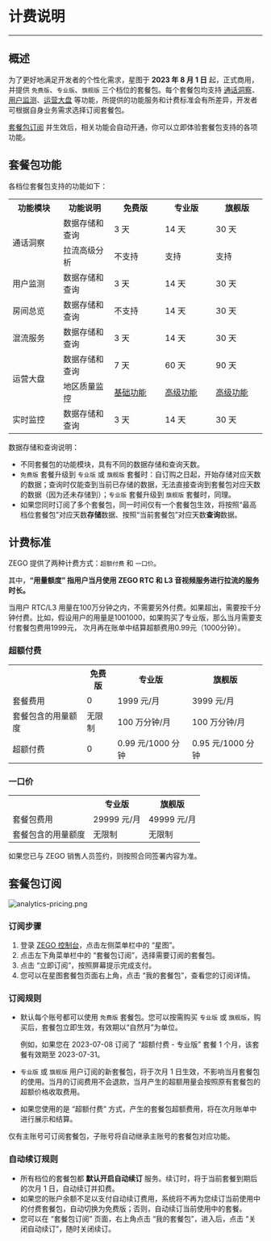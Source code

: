 # 计费说明

- - -

## 概述

为了更好地满足开发者的个性化需求，星图于 **2023 年 8 月 1 日** 起，正式商用，并提供 `免费版`、`专业版`、`旗舰版` 三个档位的套餐包。每个套餐包均支持 [通话洞察](./../Guides/Communication%20Insights/Function%20introduction.mdx)、[用户监测](./../Guides/User%20behavior%20monitoring.mdx)、[运营大盘](./../Guides/Operations%20Dashboard/Function%20introduction.mdx) 等功能，所提供的功能服务和计费标准会有所差异，开发者可根据自身业务需求选择订阅套餐包。

[套餐包订阅](#套餐包订阅) 并生效后，相关功能会自动开通，你可以立即体验套餐包支持的各项功能。

## 套餐包功能

各档位套餐包支持的功能如下：

<table>
  <colgroup>
    <col width="20%" />
    <col width="20%" />
    <col width="20%" />
    <col width="20%" />
    <col width="20%" />
  </colgroup>
<tbody><tr>
<th>功能模块</th>
<th>功能说明</th>
<th>免费版</th>
<th>专业版</th>
<th>旗舰版</th>
</tr>
<tr>
<td rowspan="2">通话洞察</td>
<td>数据存储和查询</td>
<td>3 天</td>
<td>14 天</td>
<td>30 天</td>
</tr>
<tr>
<td>拉流高级分析</td>
<td>不支持</td>
<td>支持</td>
<td>支持</td>
</tr>
<tr>
<td>用户监测</td>
<td>数据存储和查询</td>
<td>3 天</td>
<td>14 天</td>
<td>30 天</td>
</tr>
<tr>
<td>房间总览</td>
<td>数据存储和查询</td>
<td>不支持</td>
<td>14 天</td>
<td>30 天</td>
</tr>
<tr>
<td>混流服务</td>
<td>数据存储和查询</td>
<td>3 天</td>
<td>14 天</td>
<td>30 天</td>
</tr>
<tr>
<td rowspan="2">运营大盘</td>
<td>数据存储和查询</td>
<td>7 天</td>
<td>60 天</td>
<td>90 天</td>
</tr>
<tr>
<td>地区质量监控</td>
<td><a href="./../Guides/Operations%20Dashboard/Function%20introduction.mdx" target="blank">基础功能</a></td>
<td><a href="./../Guides/Operations%20Dashboard/Regional%20quality(Pro).mdx" target="blank">高级功能</a></td>
<td><a href="./../Guides/Operations%20Dashboard/Regional%20quality(Pro).mdx" target="blank">高级功能</a></td>
</tr>
<tr>
<td>实时监控</td>
<td>数据存储和查询</td>
<td>3 天</td>
<td>14 天</td>
<td>30 天</td>
</tr>
</tbody></table>

<Note title="说明">

数据存储和查询说明：

- 不同套餐包的功能模块，具有不同的数据存储和查询天数。
- `免费版` 套餐升级到 `专业版` 或 `旗舰版` 套餐时：自订购之日起，开始存储对应天数的数据；查询时仅能查到当前已存储的数据，无法直接查询到套餐包对应天数的数据（因为还未存储到）；`专业版` 套餐升级到 `旗舰版` 套餐时，同理。
- 如果您同时订阅了多个套餐包，同一时间仅有一个套餐包生效，将按照“最高档位套餐包”对应天数**存储**数据、按照“当前套餐包”对应天数**查询**数据。
</Note>



## 计费标准

ZEGO 提供了两种计费方式：`超额付费` 和 `一口价`。

其中，**“用量额度” 指用户当月使用 ZEGO RTC 和 L3 音视频服务进行拉流的服务时长。**

当用户 RTC/L3 用量在100万分钟之内，不需要另外付费。如果超出，需要按千分钟付费。比如，假设用户的用量是1001000，如果购买了专业版，那么当月需要支付套餐包费用1999元，
次月再在账单中结算超额费用0.99元（1000分钟）。

### 超额付费

<table>
<tbody><tr>
<th></th>
<th>免费版</th>
<th>专业版</th>
<th>旗舰版</th>
</tr>
<tr>
<td>套餐费用</td>
<td>0</td>
<td>1999 元/月</td>
<td>3999 元/月</td>
</tr>
<tr>
<td>套餐包含的用量额度</td>
<td>无限制</td>
<td>100 万分钟/月</td>
<td>100 万分钟/月</td>
</tr>
<tr>
<td>超额付费</td>
<td>0</td>
<td>0.99 元/1000 分钟</td>
<td>0.95 元/1000 分钟</td>
</tr>
</tbody></table>

### 一口价

<table>
<tbody><tr>
<th></th>
<th>专业版</th>
<th>旗舰版</th>
</tr>
<tr>
<td>套餐包费用</td>
<td>29999 元/月</td>
<td>49999 元/月</td>
</tr>
<tr>
<td>套餐包含的用量额度</td>
<td>无限制</td>
<td>无限制</td>
</tr>
</tbody></table>


<Note title="说明">

如果您已与 ZEGO 销售人员签约，则按照合同签署内容为准。
</Note>


## 套餐包订阅

<Frame width="auto" height="auto" caption="">
  <img src="https://media-resource.spreading.io/docuo/workspace741/896bc39e2e65b82d5670b01b7c131c30/29213f362b.png" alt="analytics-pricing.png"/>
</Frame>

### 订阅步骤

1. 登录 [ZEGO 控制台](https://console.zego.im/)，点击左侧菜单栏中的 “星图”。
2. 点击左下角菜单栏中的 “套餐包订阅”，选择需要订阅的套餐包。
3. 点击 “立即订阅”，按照屏幕提示完成支付。
4. 您可以在星图套餐包页面右上角，点击 “我的套餐包”，查看您的订阅详情。

### 订阅规则

- 默认每个账号都可以使用 `免费版` 套餐包。您可以按需购买 `专业版` 或 `旗舰版`，购买后，套餐包立即生效，有效期以“自然月”为单位。

    例如，如果您在 2023-07-08 订阅了 “超额付费 - 专业版” 套餐 1 个月，该套餐有效期至 2023-07-31。

- `专业版` 或 `旗舰版` 用户订阅的新套餐包，将于次月 1 日生效，不影响当月套餐包的使用。当月的订阅费用不会退款，当月产生的超额用量会按照原有套餐包的超额价格收取费用。

- 如果您使用的是 “超额付费” 方式，产生的套餐包超额费用，将在次月账单中进行展示和结算。

<Note title="说明">


仅有主账号可订阅套餐包，子账号将自动继承主账号的套餐包对应功能。
</Note>


### 自动续订规则

- 所有档位的套餐包都 **默认开启自动续订** 服务。续订时，将于当前套餐到期后的次月 1 日，自动续订并扣费。
- 如果您的账户余额不足以支付自动续订费用，系统将不再为您续订当前使用中的付费套餐包，自动切换为免费版；否则，自动续订当前使用中的套餐。
- 您可以在 “套餐包订阅” 页面，右上角点击 “我的套餐包”，进入后，点击 “关闭自动续订”，随时关闭续订。
